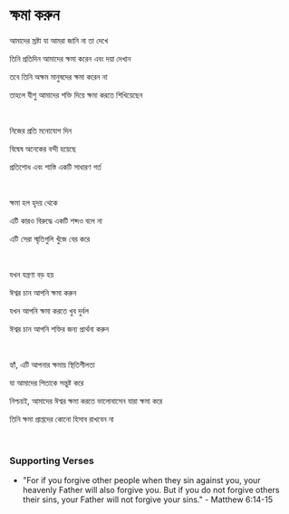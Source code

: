 # ক্ষমা করুন

আমাদের স্রষ্টা যা আমরা জানি না তা দেখে

তিনি প্রতিদিন আমাদের ক্ষমা করেন এবং দয়া দেখান

তবে তিনি অক্ষম মানুষদের ক্ষমা করেন না

তাহলে যীশু আমাদের শক্তি দিয়ে ক্ষমা করতে শিখিয়েছেন

<br />

নিজের প্রতি মনোযোগ দিন

বিদ্বেষ অনেকের বন্দী হয়েছে

প্রতিশোধ এবং শাস্তি একটি সাধারণ গর্ত

<p></p>

<br />

ক্ষমা হল হৃদয় থেকে

এটি কারও বিরুদ্ধে একটি শব্দও বলে না

এটি সেরা স্মৃতিগুলি খুঁজে বের করে

<p></p>

<br />

যখন যন্ত্রণা বড় হয়

ঈশ্বর চান আপনি ক্ষমা করুন

যখন আপনি ক্ষমা করতে খুব দুর্বল

ঈশ্বর চান আপনি শক্তির জন্য প্রার্থনা করুন

<br />

হ্যাঁ, এটি আপনার ক্ষমায় স্থিতিশীলতা

যা আমাদের পিতাকে সন্তুষ্ট করে

নিশ্চয়ই, আমাদের ঈশ্বর ক্ষমা করতে ভালোবাসেন যারা ক্ষমা করে

তিনি ক্ষমা প্রাপ্তদের কোনো হিসাব রাখবেন না

<br />

### Supporting Verses

- "For if you forgive other people when they sin against you, your heavenly Father will also forgive you. But if you do not forgive others their sins, your Father will not forgive your sins." - Matthew 6:14-15
